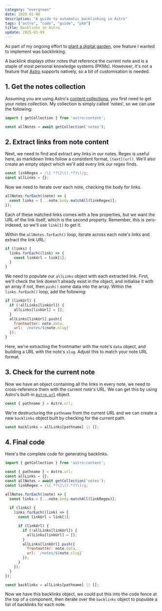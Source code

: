 ```yaml
---
category: "evergreen"
date: 2025-01-08
description: "A guide to automatic backlinking in Astro"
tags: ["astro", "code", "guide", "pkm"]
title: Backlinks in Astro
update: 2025-01-09
---
```


As part of my ongoing effort to [plant a digital garden](/notes/digital-garden/), one feature I wanted to implement was backlinking.

A backlink displays other notes that reference the current note and is a staple of most personal knowledge systems (PKMs). Howeveer, it's not a feature that [Astro](https://astro.build) supports natively, so a bit of customisation is needed.

## 1. Get the notes collection

Assuming you are using Astro's [content collections](https://docs.astro.build/en/guides/content-collections/), you first need to get your notes collection. My collection is simply called 'notes', so we can use the following:

```js
import { getCollection } from 'astro:content';

const allNotes = await getCollection('notes');
```

## 2. Extract links from note content

Next, we need to find and extract any links in our notes. Regex is useful here, as markdown links follow a consistent format, `[text](url)`. We'll also create an empty object which we'll add every link our regex finds.

```js
const linkRegex = /\[.*?\]\((.*?)\)/g;
const allLinks = {};
```

Now we need to iterate over each note, checking the body for links.

```js
allNotes.forEach((note) => {
  const links = [...note.body.matchAll(linkRegex)];
});
```

Each of these matched links comes with a few properties, but we want the URL of the link itself, which is the second property. Remember, this is zero-indexed, so we'll use `link[1]` to get it.

Within the `allNotes.forEach()` loop, iterate across each note's links and extract the link URL:

```js
if (links) {
  links.forEach((link) => {
    const linkUrl = link[1];
  }
}
```

We need to populate our `allLinks` object with each extracted link. First, we'll check the link doesn't already exist in the object, and initialise it with an array if not, then `push()` some data into the array. Within the `links.forEach()` loop, add the following:

```js
if (linkUrl) {
  if (!allLinks[linkUrl]) {
    allLinks[linkUrl] = [];
  }
  allLinks[linkUrl].push({
    frontmatter: note.data,
    url: `/notes/${note.slug}`
  });
}
```

Here, we're extracting the frontmatter with the note's `data` object, and building a URL with the note's `slug`. Adjust this to match your note URL format.

## 3. Check for the current note

Now we have an object containing all the links in every note, we need to cross-reference them with the current note's URL. We can get this by using Astro's built-in [`Astro.url`](https://docs.astro.build/en/reference/api-reference/#url) object.

```js
const { pathname } = Astro.url;
```

We're destructuring the `pathname` from the current URL and we can create a new `backlinks` object built by checking for the current path.

```js
const backlinks = allLinks[pathname] || [];
```

## 4. Final code

Here's the complete code for generating backlinks.

```js
import { getCollection } from 'astro:content';

const { pathname } = Astro.url;
const allLinks = {};
const allNotes = await getCollection('notes');
const linkRegex = /\[.*?\]\((.*?)\)/g;

allNotes.forEach((note) => {
  const links = [...note.body.matchAll(linkRegex)];
  
  if (links) {
    links.forEach((link) => {
      const linkUrl = link[1];

      if (linkUrl) {
        if (!allLinks[linkUrl]) {
          allLinks[linkUrl] = [];
        }
        allLinks[linkUrl].push({
          frontmatter: note.data,
          url: `/notes/${note.slug}`
        });
      }
    });
  }
});

const backlinks = allLinks[pathname] || [];
```

 Now we have this backlinks object, we could put this into the code fence at the top of a component, then iterate over the `backlinks` object to populate a list of backlinks for each note.
